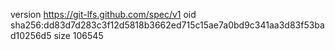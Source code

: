 version https://git-lfs.github.com/spec/v1
oid sha256:dd83d7d283c3f12d5818b3662ed715c15ae7a0bd9c341aa3d83f53bad10256d5
size 106545
